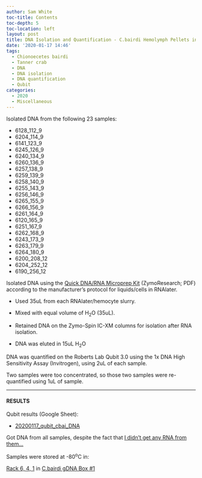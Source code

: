 ```yaml
---
author: Sam White
toc-title: Contents
toc-depth: 5
toc-location: left
layout: post
title: DNA Isolation and Quantification - C.bairdi Hemolymph Pellets in RNAlater
date: '2020-01-17 14:46'
tags:
  - Chionoecetes bairdi
  - Tanner crab
  - DNA
  - DNA isolation
  - DNA quantification
  - Qubit
categories:
  - 2020
  - Miscellaneous
---
```


Isolated DNA from the following 23 samples:

-  6128_112_9
-  6204_114_9
-  6141_123_9
-  6245_126_9
-  6240_134_9
-  6260_136_9
-  6257_138_9
-  6259_139_9
-  6258_140_9
-  6255_143_9
-  6256_146_9
-  6265_155_9
-  6266_156_9
-  6261_164_9
-  6120_165_9
-  6251_167_9
-  6262_168_9
-  6243_173_9
-  6263_179_9
-  6264_180_9
-  6200_208_12
-  6204_252_12
-  6190_256_12


Isolated DNA using the [Quick DNA/RNA Microprep Kit](https://github.com/RobertsLab/resources/blob/master/protocols/Commercial_Protocols/ZymoResearch_quick-dna-rna_microprep_plus_kit_20190411.pdf) (ZymoResearch; PDF) according to the manufacturer's protocol for liquids/cells in RNAlater.

- Used 35uL from each RNAlater/hemocyte slurry.

- Mixed with equal volume of H<sub>2</sub>O (35uL).

- Retained DNA on the Zymo-Spin IC-XM columns for isolation after RNA isolation.

- DNA was eluted in 15uL H<sub>2</sub>O

DNA was quantified on the Roberts Lab Qubit 3.0 using the 1x DNA High Sensitivity Assay (Invitrogen), using 2uL of each sample.

Two samples were too concentrated, so those two samples were re-quantified using 1uL of sample.

---

#### RESULTS

Qubit results (Google Sheet):

- [20200117_qubit_cbai_DNA](https://docs.google.com/spreadsheets/d/12pVDjM5EkiPHdcILZBhZsn9m4ftXfVy8SC5rUr9zySM/edit?usp=sharing)

Got DNA from all samples, despite the fact that [I didn't get any RNA from them...](https://robertslab.github.io/sams-notebook/posts/2020/2020-01-17-RNA-Isolation-and-Quantification---C.bairdi-Hemolymph-Pellets-in-RNAlater/)

Samples were stored at -80<sup>o</sup>C in:

[Rack 6, 4, 1](http://b.link/srlab-80C) in [C.bairdi gDNA Box #1](https://docs.google.com/spreadsheets/d/1D09mPvwDReuUNR36p_BrlrNfev_Ko1F83W4EKdAO6bk/edit?usp=sharing)
